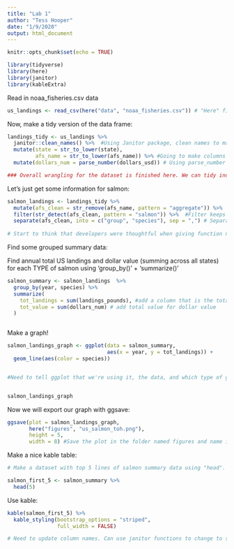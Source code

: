 ```yaml
---
title: "Lab 1"
author: "Tess Hooper"
date: "1/9/2020"
output: html_document
---
```


```r
knitr::opts_chunk$set(echo = TRUE)
```

```r

library(tidyverse)
library(here)
library(janitor)
library(kableExtra)


```

Read in noaa_fisheries.csv data

```r

us_landings <- read_csv(here("data", "noaa_fisheries.csv")) # "Here" finds files within nested subfolders

```


Now, make a tidy version of the data frame:

```r

landings_tidy <- us_landings %>%
  janitor::clean_names() %>%  #Using Janitor package, clean names to make column headers tidy format (lower case and no spaces)
  mutate(state = str_to_lower(state), 
         afs_name = str_to_lower(afs_name)) %>% #Going to make columns all lower case. Mutate will add a new column with the original column name (e.g. state), which will overwrite the existing column. Using a string to lower function to the already existing column. If you didn't want to overwrite the column, then make the column name something different (e.g. state_new)
  mutate(dollars_num = parse_number(dollars_usd)) # Using parse_number to get rid of $ from USD column. This function drops any non-numeric characters before or after the first number. You can change the settings in parse_number to change the significant figures or digits 

### Overall wrangling for the dataset is finished here. We can tidy individual species separately -- keep in mind what we want to use later. This way we will always have a clean tidy format of our initial data
```


Let's just get some information for salmon:

```r

salmon_landings <- landings_tidy %>% 
  mutate(afs_clean = str_remove(afs_name, pattern = "aggregate")) %>%  # I want to create a new version of afs_name column with the word aggregate removed wherever, because it does not add any information for us about the data 
  filter(str_detect(afs_clean, pattern = "salmon")) %>%  #Filter keeps rows that we are interested in. Asking if a string is detected (if true is returned it keeps the row, if it's false it doesn't keep the row).The function  str_detect(salmon_landings$afs_clean. pattern = "salmon) -- tells me the TRUE or FALSE the rows that contain the pattern "salmon". But when we combine it with filter, it keeps or doesn't keep the rows
  separate(afs_clean, into = c("group", "species"), sep = ",") # Separate my afs_clean column into two different columns named "group" and "species", and separate them by the character comma 
  
# Start to think that developers were thoughtful when giving function names. Should be able to expect what the function does based on the name 

```

Find some grouped summary data:

Find annual total US landings and dollar value (summing across all states) for each TYPE of salmon using 'group_by()' + 'summarize()' 

```r

salmon_summary <- salmon_landings  %>% 
  group_by(year, species) %>% 
  summarize(
    tot_landings = sum(landings_pounds), #add a column that is the total landings in pounds by year and species
    tot_value = sum(dollars_num) # add total value for dollar value 
  )



```


Make a graph!

```r

salmon_landings_graph <- ggplot(data = salmon_summary,
                                aes(x = year, y = tot_landings)) +
  geom_line(aes(color = species)) 


#Need to tell ggplot that we're using it, the data, and which type of graph. Could set a group aesthetic for the graph, for example by species (e.g.  aes(x = year, y = tot_landings, group = species)). Or you can do this in geom_line (e.g. geom_line(aes(color = species))


salmon_landings_graph


```


Now we will export our graph with ggsave:

```r

ggsave(plot = salmon_landings_graph,
       here("figures", "us_salmon_toh.png"),
       height = 5,
       width = 8) #Save the plot in the folder named figures and name it as "us_salmon_toh" using the "here" package. Specify what the size is. The default is 7x7

```

Make a nice kable table:

```r

# Make a dataset with top 5 lines of salmon summary data using "head". The default is the top 6. 

salmon_first_5 <- salmon_summary %>% 
  head(5)

```

Use kable:
```r

kable(salmon_first_5) %>% 
  kable_styling(bootstrap_options = "striped", 
                full_width = FALSE)

# Need to update column names. Can use janitor functions to change to scientific notation and add $$ 
```

